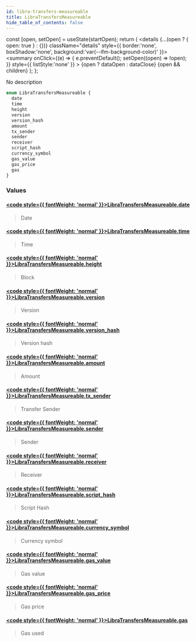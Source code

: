 ```yaml
---
id: libra-transfers-measureable
title: LibraTransfersMeasureable
hide_table_of_contents: false
---
```







  const [open, setOpen] = useState(startOpen);
  return (
    <details {...(open ? { open: true } : {})} className="details" style={{ border:'none', boxShadow:'none', background:'var(--ifm-background-color)' }}>
      <summary
        onClick={(e) => {
          e.preventDefault();
          setOpen((open) => !open);
        }}
        style={{ listStyle:'none' }}
      >
      {open ? dataOpen : dataClose}
      </summary>
      {open && children}
    </details>
  );
};








No description


```graphql
enum LibraTransfersMeasureable {
  date
  time
  height
  version
  version_hash
  amount
  tx_sender
  sender
  receiver
  script_hash
  currency_symbol
  gas_value
  gas_price
  gas
}
```




### Values

#### [<code style={{ fontWeight: 'normal' }}>LibraTransfersMeasureable.<b>date</b></code>](#)  
> 
> 
> Date
> 

#### [<code style={{ fontWeight: 'normal' }}>LibraTransfersMeasureable.<b>time</b></code>](#)  
> 
> 
> Time
> 

#### [<code style={{ fontWeight: 'normal' }}>LibraTransfersMeasureable.<b>height</b></code>](#)  
> 
> 
> Block
> 

#### [<code style={{ fontWeight: 'normal' }}>LibraTransfersMeasureable.<b>version</b></code>](#)  
> 
> 
> Version
> 

#### [<code style={{ fontWeight: 'normal' }}>LibraTransfersMeasureable.<b>version_hash</b></code>](#)  
> 
> 
> Version hash
> 

#### [<code style={{ fontWeight: 'normal' }}>LibraTransfersMeasureable.<b>amount</b></code>](#)  
> 
> 
> Amount
> 

#### [<code style={{ fontWeight: 'normal' }}>LibraTransfersMeasureable.<b>tx_sender</b></code>](#)  
> 
> 
> Transfer Sender
> 

#### [<code style={{ fontWeight: 'normal' }}>LibraTransfersMeasureable.<b>sender</b></code>](#)  
> 
> 
> Sender
> 

#### [<code style={{ fontWeight: 'normal' }}>LibraTransfersMeasureable.<b>receiver</b></code>](#)  
> 
> 
> Receiver
> 

#### [<code style={{ fontWeight: 'normal' }}>LibraTransfersMeasureable.<b>script_hash</b></code>](#)  
> 
> 
> Script Hash
> 

#### [<code style={{ fontWeight: 'normal' }}>LibraTransfersMeasureable.<b>currency_symbol</b></code>](#)  
> 
> 
> Currency symbol
> 

#### [<code style={{ fontWeight: 'normal' }}>LibraTransfersMeasureable.<b>gas_value</b></code>](#)  
> 
> 
> Gas value
> 

#### [<code style={{ fontWeight: 'normal' }}>LibraTransfersMeasureable.<b>gas_price</b></code>](#)  
> 
> 
> Gas price
> 

#### [<code style={{ fontWeight: 'normal' }}>LibraTransfersMeasureable.<b>gas</b></code>](#)  
> 
> 
> Gas used
> 



